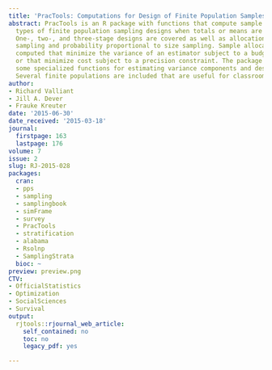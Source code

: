 ```yaml
---
title: 'PracTools: Computations for Design of Finite Population Samples'
abstract: PracTools is an R package with functions that compute sample sizes for various
  types of finite population sampling designs when totals or means are estimated.
  One-, two-, and three-stage designs are covered as well as allocations for stratified
  sampling and probability proportional to size sampling. Sample allocations can be
  computed that minimize the variance of an estimator subject to a budget constraint
  or that minimize cost subject to a precision constraint. The package also contains
  some specialized functions for estimating variance components and design effects.
  Several finite populations are included that are useful for classroom instruction.
author:
- Richard Valliant
- Jill A. Dever
- Frauke Kreuter
date: '2015-06-30'
date_received: '2015-03-18'
journal:
  firstpage: 163
  lastpage: 176
volume: 7
issue: 2
slug: RJ-2015-028
packages:
  cran:
  - pps
  - sampling
  - samplingbook
  - simFrame
  - survey
  - PracTools
  - stratification
  - alabama
  - Rsolnp
  - SamplingStrata
  bioc: ~
preview: preview.png
CTV:
- OfficialStatistics
- Optimization
- SocialSciences
- Survival
output:
  rjtools::rjournal_web_article:
    self_contained: no
    toc: no
    legacy_pdf: yes

---
```

